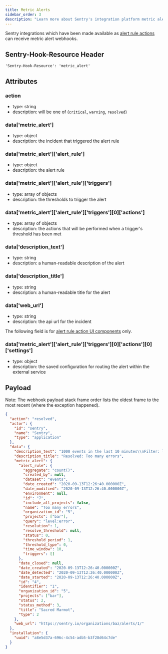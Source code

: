```yaml
---
title: Metric Alerts
sidebar_order: 3
description: "Learn more about Sentry's integration platform metric alert webhooks."
---
```


Sentry integrations which have been made available as [alert rule actions](/product/integrations/integration-platform/#alerts) can receive metric alert webhooks.

## Sentry-Hook-Resource Header

`'Sentry-Hook-Resource': 'metric_alert'`

## Attributes

### action

- type: string
- description: will be one of (`critical`, `warning`, `resolved`)

### data['metric_alert']

- type: object
- description: the incident that triggered the alert rule

### data['metric_alert']['alert_rule']

- type: object
- description: the alert rule

### data['metric_alert']['alert_rule']['triggers']

- type: array of objects
- description: the thresholds to trigger the alert

### data['metric_alert']['alert_rule']['triggers'][0]['actions']

- type: array of objects
- description: the actions that will be performed when a trigger's threshold has been met

### data['description_text']

- type: string
- description: a human-readable description of the alert

### data['description_title']

- type: string
- description: a human-readable title for the alert

### data['web_url']

- type: string
- description: the api url for the incident

<Note>

The following field is for [alert rule action UI components](/product/integrations/integration-platform/ui-components/alert-rule-action) only.

</Note>

### data['metric_alert']['alert_rule']['triggers'][0]['actions'][0]['settings']

- type: object
- description: the saved configuration for routing the alert within the external service

## Payload

<Note>

Note: The webhook payload stack frame order lists the oldest frame to the most recent (where the exception happened).

</Note>

```json
{
  "action": "resolved",
  "actor": {
    "id": "sentry",
    "name": "Sentry",
    "type": "application"
  },
  "data": {
    "description_text": "1000 events in the last 10 minutes\\nFilter: level:error",
    "description_title": "Resolved: Too many errors",
    "metric_alert": {
      "alert_rule": {
        "aggregate": "count()",
        "created_by": null,
        "dataset": "events",
        "date_created": "2020-09-13T12:26:40.000000Z",
        "date_modified": "2020-09-13T12:26:40.000000Z",
        "environment": null,
        "id": "7",
        "include_all_projects": false,
        "name": "Too many errors",
        "organization_id": "5",
        "projects": ["bar"],
        "query": "level:error",
        "resolution": 1,
        "resolve_threshold": null,
        "status": 0,
        "threshold_period": 1,
        "threshold_type": 0,
        "time_window": 10,
        "triggers": []
      },
      "date_closed": null,
      "date_created": "2020-09-13T12:26:40.000000Z",
      "date_detected": "2020-09-13T12:26:40.000000Z",
      "date_started": "2020-09-13T12:26:40.000000Z",
      "id": "4",
      "identifier": "1",
      "organization_id": "5",
      "projects": ["bar"],
      "status": 2,
      "status_method": 3,
      "title": "Sacred Marmot",
      "type": 2
    },
    "web_url": "https://sentry.io/organizations/baz/alerts/1/"
  },
  "installation": {
    "uuid": "a8e5d37a-696c-4c54-adb5-b3f28d64c7de"
  }
}
```
